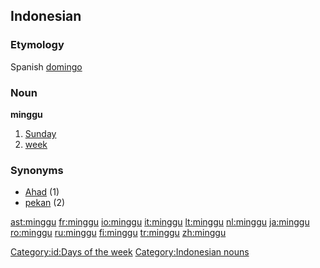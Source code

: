 == Indonesian ==
===Etymology===
Spanish [[domingo]]
===Noun===
'''minggu'''

# [[Sunday]]
# [[week]]

=== Synonyms ===
* [[Ahad]] (1)
* [[pekan]] (2)

[[Category:id:Days of the week]]
[[Category:Indonesian nouns]]

[[ast:minggu]]
[[fr:minggu]]
[[io:minggu]]
[[it:minggu]]
[[lt:minggu]]
[[nl:minggu]]
[[ja:minggu]]
[[ro:minggu]]
[[ru:minggu]]
[[fi:minggu]]
[[tr:minggu]]
[[zh:minggu]]